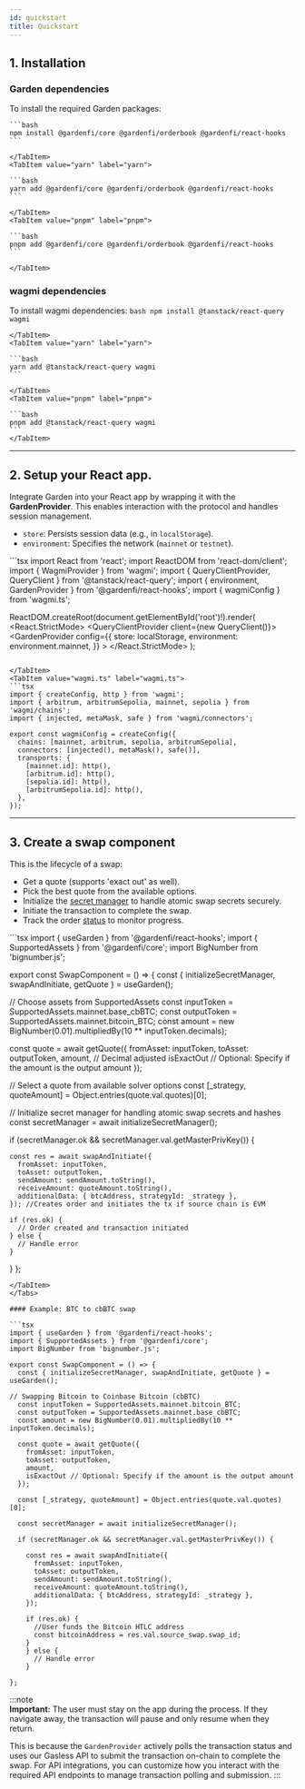 ```yaml
---
id: quickstart
title: Quickstart
---
```


## 1. Installation

<InstallAlert/>

### Garden dependencies  
To install the required Garden packages:
<Tabs>
    <TabItem value="npm" label="npm">
    
    ```bash
    npm install @gardenfi/core @gardenfi/orderbook @gardenfi/react-hooks
    ```

    </TabItem>
    <TabItem value="yarn" label="yarn">
    
    ```bash
    yarn add @gardenfi/core @gardenfi/orderbook @gardenfi/react-hooks
    ```

    </TabItem>
    <TabItem value="pnpm" label="pnpm">
    
    ```bash
    pnpm add @gardenfi/core @gardenfi/orderbook @gardenfi/react-hooks
    ```

    </TabItem>
</Tabs>

### wagmi dependencies
To install wagmi dependencies:
<Tabs>
    <TabItem value="npm" label="npm">
    ```bash
    npm install @tanstack/react-query wagmi
    ```

    </TabItem>
    <TabItem value="yarn" label="yarn">
    
    ```bash
    yarn add @tanstack/react-query wagmi
    ```

    </TabItem>
    <TabItem value="pnpm" label="pnpm">
    
    ```bash
    pnpm add @tanstack/react-query wagmi
    ```
    </TabItem>
</Tabs>

---
 
## 2. Setup your React app.
Integrate Garden into your React app by wrapping it with the **GardenProvider**. This enables interaction with the protocol and handles session management.
- `store`: Persists session data (e.g., in `localStorage`).
- `environment`: Specifies the network (`mainnet` or `testnet`).
<Tabs>
   <TabItem value="main.tsx" label="main.tsx" default>
```tsx
import React from 'react';
import ReactDOM from 'react-dom/client';
import { WagmiProvider } from 'wagmi';
import { QueryClientProvider, QueryClient } from '@tanstack/react-query';
import { environment, GardenProvider } from '@gardenfi/react-hooks';
import { wagmiConfig } from 'wagmi.ts';

ReactDOM.createRoot(document.getElementById('root')!).render(
  <React.StrictMode>
    <WagmiProvider config={wagmiConfig}>
      <QueryClientProvider client={new QueryClient()}>
        <GardenProvider
          config={{
            store: localStorage,
            environment: environment.mainnet,
          }}
        >
          <App />
        </GardenProvider>
      </QueryClientProvider>
    </WagmiProvider>
  </React.StrictMode>
);
```

</TabItem> 
<TabItem value="wagmi.ts" label="wagmi.ts">
```tsx
import { createConfig, http } from 'wagmi';
import { arbitrum, arbitrumSepolia, mainnet, sepolia } from 'wagmi/chains';
import { injected, metaMask, safe } from 'wagmi/connectors';

export const wagmiConfig = createConfig({
  chains: [mainnet, arbitrum, sepolia, arbitrumSepolia],
  connectors: [injected(), metaMask(), safe()],
  transports: {
    [mainnet.id]: http(),
    [arbitrum.id]: http(),
    [sepolia.id]: http(),
    [arbitrumSepolia.id]: http(),
  },
});
```
</TabItem>
</Tabs>

---

## 3. Create a swap component

This is the lifecycle of a swap:
- Get a quote (supports 'exact out' as well).  
- Pick the best quote from the available options.  
- Initialize the [secret manager](../../core/Sessions.mdx) to handle atomic swap secrets securely.  
- Initiate the transaction to complete the swap.
- Track the order [status](../../core/OrderLifecycle.mdx) to monitor progress.
  
<Tabs>
   <TabItem value="swap.tsx" label="swap.tsx" default>
```tsx 
import { useGarden } from '@gardenfi/react-hooks';
import { SupportedAssets } from '@gardenfi/core';
import BigNumber from 'bignumber.js';

export const SwapComponent = () => {
  const { initializeSecretManager, swapAndInitiate, getQuote } = useGarden();

// Choose assets from SupportedAssets
  const inputToken = SupportedAssets.mainnet.base_cbBTC;
  const outputToken = SupportedAssets.mainnet.bitcoin_BTC;
  const amount = new BigNumber(0.01).multipliedBy(10 ** inputToken.decimals);

  const quote = await getQuote({
    fromAsset: inputToken,
    toAsset: outputToken,
    amount, // Decimal adjusted
    isExactOut // Optional: Specify if the amount is the output amount
  });

  // Select a quote from available solver options
  const [_strategy, quoteAmount] = Object.entries(quote.val.quotes)[0];

  // Initialize secret manager for handling atomic swap secrets and hashes
  const secretManager = await initializeSecretManager();

  if (secretManager.ok && secretManager.val.getMasterPrivKey()) {
    
    const res = await swapAndInitiate({
      fromAsset: inputToken,
      toAsset: outputToken,
      sendAmount: sendAmount.toString(),
      receiveAmount: quoteAmount.toString(),
      additionalData: { btcAddress, strategyId: _strategy },
    }); //Creates order and initiates the tx if source chain is EVM

    if (res.ok) {
      // Order created and transaction initiated
    } else {
      // Handle error
    }

  }
};
```
</TabItem>
</Tabs>

#### Example: BTC to cbBTC swap

```tsx
import { useGarden } from '@gardenfi/react-hooks';
import { SupportedAssets } from '@gardenfi/core';
import BigNumber from 'bignumber.js';

export const SwapComponent = () => {
  const { initializeSecretManager, swapAndInitiate, getQuote } = useGarden();

// Swapping Bitcoin to Coinbase Bitcoin (cbBTC)
  const inputToken = SupportedAssets.mainnet.bitcoin_BTC;
  const outputToken = SupportedAssets.mainnet.base_cbBTC;
  const amount = new BigNumber(0.01).multipliedBy(10 ** inputToken.decimals);

  const quote = await getQuote({
    fromAsset: inputToken,
    toAsset: outputToken,
    amount, 
    isExactOut // Optional: Specify if the amount is the output amount
  });

  const [_strategy, quoteAmount] = Object.entries(quote.val.quotes)[0];

  const secretManager = await initializeSecretManager();

  if (secretManager.ok && secretManager.val.getMasterPrivKey()) {
    
    const res = await swapAndInitiate({
      fromAsset: inputToken,
      toAsset: outputToken,
      sendAmount: sendAmount.toString(),
      receiveAmount: quoteAmount.toString(),
      additionalData: { btcAddress, strategyId: _strategy },
    });

    if (res.ok) {
      //User funds the Bitcoin HTLC address
      const bitcoinAddress = res.val.source_swap.swap_id;
    }
    } else {
      // Handle error
    }

};
```

:::note  
**Important:** The user must stay on the app during the process. If they navigate away, the transaction will pause and only resume when they return.  

This is because the `GardenProvider` actively polls the transaction status and uses our Gasless API to submit the transaction on-chain to complete the swap. For API integrations, you can customize how you interact with the required API endpoints to manage transaction polling and submission.
:::
